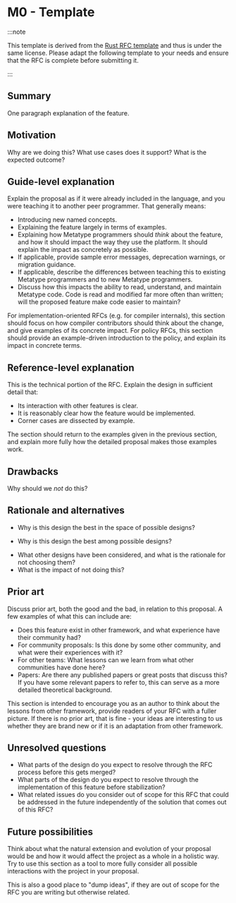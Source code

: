 # M0 - Template

:::note

This template is derived from the [Rust RFC template](https://github.com/rust-lang/rfcs) and thus is under the same license. Please adapt the following template to your needs and ensure that the RFC is complete before submitting it.

:::

## Summary

One paragraph explanation of the feature.

## Motivation

Why are we doing this? What use cases does it support? What is the expected outcome?

## Guide-level explanation

Explain the proposal as if it were already included in the language, and you were teaching it to another peer programmer. That generally means:

- Introducing new named concepts.
- Explaining the feature largely in terms of examples.
- Explaining how Metatype programmers should _think_ about the feature, and how it should impact the way they use the platform. It should explain the impact as concretely as possible.
- If applicable, provide sample error messages, deprecation warnings, or migration guidance.
- If applicable, describe the differences between teaching this to existing Metatype programmers and to new Metatype programmers.
- Discuss how this impacts the ability to read, understand, and maintain Metatype code. Code is read and modified far more often than written; will the proposed feature make code easier to maintain?

For implementation-oriented RFCs (e.g. for compiler internals), this section should focus on how compiler contributors should think about the change, and give examples of its concrete impact. For policy RFCs, this section should provide an example-driven introduction to the policy, and explain its impact in concrete terms.

## Reference-level explanation

This is the technical portion of the RFC. Explain the design in sufficient detail that:

- Its interaction with other features is clear.
- It is reasonably clear how the feature would be implemented.
- Corner cases are dissected by example.

The section should return to the examples given in the previous section, and explain more fully how the detailed proposal makes those examples work.

## Drawbacks

Why should we _not_ do this?

## Rationale and alternatives

- Why is this design the best in the space of possible designs?
+ Why is this design the best among possible designs?
- What other designs have been considered, and what is the rationale for not choosing them?
- What is the impact of not doing this?

## Prior art

Discuss prior art, both the good and the bad, in relation to this proposal. A few examples of what this can include are:

- Does this feature exist in other framework, and what experience have their community had?
- For community proposals: Is this done by some other community, and what were their experiences with it?
- For other teams: What lessons can we learn from what other communities have done here?
- Papers: Are there any published papers or great posts that discuss this? If you have some relevant papers to refer to, this can serve as a more detailed theoretical background.

This section is intended to encourage you as an author to think about the lessons from other framework, provide readers of your RFC with a fuller picture. If there is no prior art, that is fine - your ideas are interesting to us whether they are brand new or if it is an adaptation from other framework.

## Unresolved questions

- What parts of the design do you expect to resolve through the RFC process before this gets merged?
- What parts of the design do you expect to resolve through the implementation of this feature before stabilization?
- What related issues do you consider out of scope for this RFC that could be addressed in the future independently of the solution that comes out of this RFC?

## Future possibilities

Think about what the natural extension and evolution of your proposal would be and how it would affect the project as a whole in a holistic way. Try to use this section as a tool to more fully consider all possible interactions with the project in your proposal.

This is also a good place to "dump ideas", if they are out of scope for the RFC you are writing but otherwise related.
